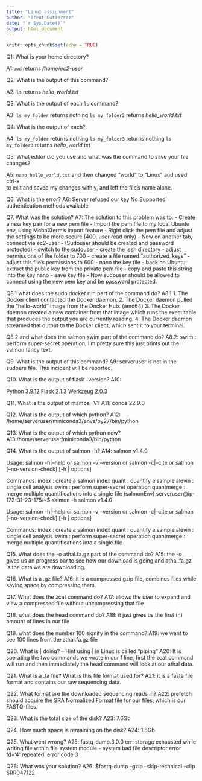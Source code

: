 ```yaml
---
title: "Linux assignment"
author: "Trent Gutierrez"
date: "`r Sys.Date()`"
output: html_document
---
```


```r
knitr::opts_chunk$set(echo = TRUE)
```

Q1: What is your home directory?

A1:`pwd` returns */home/ec2-user*


Q2: What is the output of this command?

A2: `ls` returns *hello_world.txt*


Q3. What is the output of each `ls` command?

A3: `ls my_folder` returns nothing
    `ls my_folder2` returns *hello_world.txt*


Q4: What is the output of each?

A4: `ls my_folder` returns nothing
    `ls my_folder3` returns nothing
    `ls my_folder3` returns *hello_world.txt*


Q5: What editor did you use and what was the command to save your file changes?

A5: `nano hello_world.txt` and then changed "world" to "Linux" and used ctrl-x  
    to exit and saved my changes with y, and left the file's name alone. 

Q6. What is the error?
A6: Server refused our key 
    No Supported authentication methods available

Q7. What was the solution?
A7: The solution to this problem was to: 
    - Create a new key pair for a new pem file
    - Import the pem file to my local Ubuntu env, using MobaXterm's import feature
    - Right click the pem file and adjust the settings to be more secure (400, user read only)
    - Now on another tab, connect via ec2-user 
    - (Sudouser should be created and password protected) 
    - switch to the sudouser
    - create the .ssh directory 
    - adjust permissions of the folder to 700
    - create a file named "authorized_keys" 
    - adjust this file's permissions to 600
    - nano the key file 
    - back on Ubuntu: extract the public key from the private pem file
    - copy and paste this string into the key nano 
    - save key file 
    - Now sudouser should be allowed to connect using the new pem key and be password protected. 
    
Q8.1 what does the sudo docker run part of the command do? 
A8.1
1. The Docker client contacted the Docker daemon.
 2. The Docker daemon pulled the "hello-world" image from the Docker Hub.
    (amd64)
 3. The Docker daemon created a new container from that image which runs the
    executable that produces the output you are currently reading.
 4. The Docker daemon streamed that output to the Docker client, which sent it
    to your terminal.


Q8.2 and what does the salmon swim part of the command do? 
A8.2:  swim : perform super-secret operation, I'm pretty sure this just prints out the salmon fancy text. 


Q9. What is the output of this command?
A9: serveruser is not in the sudoers file.  This incident will be reported.

Q10. What is the output of flask --version?
A10:

Python 3.9.12
Flask 2.1.3
Werkzeug 2.0.3


Q11. What is the output of mamba -V?
A11: conda 22.9.0

Q12. What is the output of which python?
A12: /home/serveruser/miniconda3/envs/py27/bin/python

Q13. What is the output of which python now?
A13:/home/serveruser/miniconda3/bin/python

Q14. What is the output of salmon -h?
A14: salmon v1.4.0

Usage:  salmon -h|--help or
        salmon -v|--version or
        salmon -c|--cite or
        salmon [--no-version-check] <COMMAND> [-h | options]

Commands:
     index      : create a salmon index
     quant      : quantify a sample
     alevin     : single cell analysis
     swim       : perform super-secret operation
     quantmerge : merge multiple quantifications into a single file
(salmonEnv) serveruser@ip-172-31-23-175:~$ salmon -h
salmon v1.4.0

Usage:  salmon -h|--help or
        salmon -v|--version or
        salmon -c|--cite or
        salmon [--no-version-check] <COMMAND> [-h | options]

Commands:
     index      : create a salmon index
     quant      : quantify a sample
     alevin     : single cell analysis
     swim       : perform super-secret operation
     quantmerge : merge multiple quantifications into a single file

Q15. What does the -o athal.fa.gz part of the command do?
A15: the -o gives us an progress bar to see how our download is going and athal.fa.gz is the data we are downloading. 

Q16. What is a .gz file?
A16: it is a compressed gzip file, combines files while saving space by compressing them. 

Q17. What does the zcat command do?
A17: allows the user to expand and view a compressed file without uncompressing that file

Q18. what does the head command do?
A18: it just gives us the first (n) amount of lines in our file 

Q19. what does the number 100 signify in the command?
A19: we want to see 100 lines from the athal.fa.gz file

Q20. What is | doing? -- Hint using | in Linux is called "piping"
A20: It is sperating the two commands we wrote in our 1 line, first the zcat command will run and then immediately the head command will look at our athal data. 

Q21. What is a .fa file? What is this file format used for?
A21: it is a fasta file format and contains our raw sequencing data. 

Q22. What format are the downloaded sequencing reads in? 
A22: prefetch should acquire the SRA Normalized Format file for our files, which is our FASTQ-files. 

Q23. What is the total size of the disk?
A23: 7.6Gb 

Q24. How much space is remaining on the disk?
A24: 1.8Gb

Q25. What went wrong?
A25:  fastq-dump.3.0.0 err: storage exhausted while writing file within file system module - system bad file descriptor error fd='4' repeated. error code 3

Q26: What was your solution? 
A26: $fastq-dump --gzip --skip-technical --clip SRR047122










